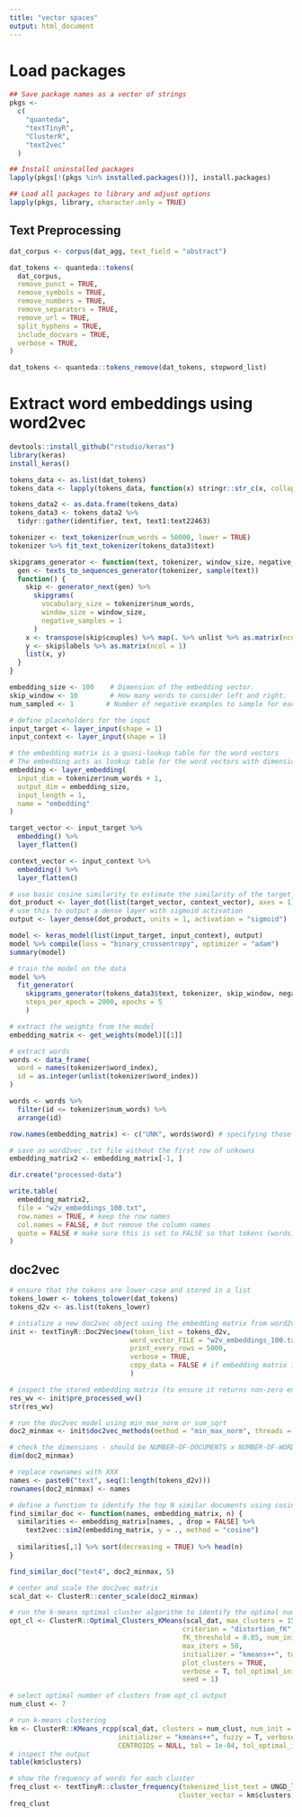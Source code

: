 ```yaml
---
title: "vector spaces"
output: html_document
---
```


# Load packages
```r
## Save package names as a vector of strings
pkgs <-
  c(
    "quanteda",
    "textTinyR",
    "ClusterR",
    "text2vec"
  )

## Install uninstalled packages
lapply(pkgs[!(pkgs %in% installed.packages())], install.packages)

## Load all packages to library and adjust options
lapply(pkgs, library, character.only = TRUE)
```

## Text Preprocessing

```r
dat_corpus <- corpus(dat_agg, text_field = "abstract") 

dat_tokens <- quanteda::tokens(
  dat_corpus,
  remove_punct = TRUE,
  remove_symbols = TRUE,
  remove_numbers = TRUE,
  remove_separators = TRUE,
  remove_url = TRUE,
  split_hyphens = TRUE,
  include_docvars = TRUE,
  verbose = TRUE,
)

dat_tokens <- quanteda::tokens_remove(dat_tokens, stopword_list)
```

# Extract word embeddings using word2vec

```r
devtools::install_github("rstudio/keras")
library(keras)
install_keras()
```


```r
tokens_data <- as.list(dat_tokens)
tokens_data <- lapply(tokens_data, function(x) stringr::str_c(x, collapse = " "))

tokens_data2 <- as.data.frame(tokens_data)
tokens_data3 <- tokens_data2 %>% 
  tidyr::gather(identifier, text, text1:text22463)

tokenizer <- text_tokenizer(num_words = 50000, lower = TRUE)
tokenizer %>% fit_text_tokenizer(tokens_data3$text)
```


```r
skipgrams_generator <- function(text, tokenizer, window_size, negative_samples) {
  gen <- texts_to_sequences_generator(tokenizer, sample(text))
  function() {
    skip <- generator_next(gen) %>%
      skipgrams(
        vocabulary_size = tokenizer$num_words, 
        window_size = window_size, 
        negative_samples = 1
      )
    x <- transpose(skip$couples) %>% map(. %>% unlist %>% as.matrix(ncol = 1))
    y <- skip$labels %>% as.matrix(ncol = 1)
    list(x, y)
  }
}
```


```r
embedding_size <- 100    # Dimension of the embedding vector.
skip_window <- 10        # How many words to consider left and right.
num_sampled <- 1        # Number of negative examples to sample for each word.

# define placeholders for the input
input_target <- layer_input(shape = 1)
input_context <- layer_input(shape = 1)

# the embedding matrix is a quasi-lookup table for the word vectors
# The embedding acts as lookup table for the word vectors with dimensions (vocabulary, embedding_size).
embedding <- layer_embedding(
  input_dim = tokenizer$num_words + 1, 
  output_dim = embedding_size, 
  input_length = 1, 
  name = "embedding"
)

target_vector <- input_target %>% 
  embedding() %>% 
  layer_flatten()

context_vector <- input_context %>%
  embedding() %>%
  layer_flatten()

# use basic cosine similarity to estimate the similarity of the target_vector and the context_vector
dot_product <- layer_dot(list(target_vector, context_vector), axes = 1)
# use this to output a dense layer with sigmoid activation
output <- layer_dense(dot_product, units = 1, activation = "sigmoid")
```


```r
model <- keras_model(list(input_target, input_context), output)
model %>% compile(loss = "binary_crossentropy", optimizer = "adam")
summary(model)
```


```r
# train the model on the data
model %>%
  fit_generator(
    skipgrams_generator(tokens_data3$text, tokenizer, skip_window, negative_samples), 
    steps_per_epoch = 2000, epochs = 5
    )
```


```r
# extract the weights from the model
embedding_matrix <- get_weights(model)[[1]]

# extract words
words <- data_frame(
  word = names(tokenizer$word_index), 
  id = as.integer(unlist(tokenizer$word_index))
)

words <- words %>%
  filter(id <= tokenizer$num_words) %>%
  arrange(id)

row.names(embedding_matrix) <- c("UNK", words$word) # specifying those embeddings that are unknown, i.e., that we don't have an embedding for

# save as word2vec .txt file without the first row of unkowns
embedding_matrix2 <- embedding_matrix[-1, ]

dir.create("processed-data")

write.table(
  embedding_matrix2,
  file = "w2v_embeddings_100.txt",
  row.names = TRUE, # keep the row names
  col.names = FALSE, # but remove the column names
  quote = FALSE # make sure this is set to FALSE so that tokens (words) are not wrapped in quotation marks -- doc2vec     from textinyR cannot handle this
)
```


## doc2vec


```r
# ensure that the tokens are lower-case and stored in a list
tokens_lower <- tokens_tolower(dat_tokens)
tokens_d2v <- as.list(tokens_lower)

# intialize a new doc2vec object using the embedding matrix from word2vec
init <- textTinyR::Doc2Vec$new(token_list = tokens_d2v, 
                              word_vector_FILE = "w2v_embeddings_100.txt",
                              print_every_rows = 5000, 
                              verbose = TRUE, 
                              copy_data = FALSE # if embedding matrix is large, set to FALSE for memory efficiency
                              )  

# inspect the stored embedding matrix (to ensure it returns non-zero entries) when copy_data = TRUE
res_wv <- init$pre_processed_wv()                           
str(res_wv)

# run the doc2vec model using min_max_norm or sum_sqrt
doc2_minmax <- init$doc2vec_methods(method = "min_max_norm", threads = 6)

# check the dimensions - should be NUMBER-OF-DOCUMENTS x NUMBER-OF-WORD-VECTORS
dim(doc2_minmax)

# replace rownames with XXX
names <- paste0("text", seq(1:length(tokens_d2v)))
rownames(doc2_minmax) <- names
```


```r
# define a function to identify the top N similar documents using cosine similarity
find_similar_doc <- function(names, embedding_matrix, n) {
  similarities <- embedding_matrix[names, , drop = FALSE] %>%
    text2vec::sim2(embedding_matrix, y = ., method = "cosine")
  
  similarities[,1] %>% sort(decreasing = TRUE) %>% head(n)
}

find_similar_doc("text4", doc2_minmax, 5)
```


```r
# center and scale the doc2vec matrix
scal_dat <- ClusterR::center_scale(doc2_minmax)

# run the k-means optimal cluster algorithm to identify the optimal number of clusters 
opt_cl <- ClusterR::Optimal_Clusters_KMeans(scal_dat, max_clusters = 15, 
                                           criterion = "distortion_fK",
                                           fK_threshold = 0.85, num_init = 3, 
                                           max_iters = 50,
                                           initializer = "kmeans++", tol = 1e-04, 
                                           plot_clusters = TRUE,
                                           verbose = T, tol_optimal_init = 0.3, 
                                           seed = 1)
```

```r
# select optimal number of clusters from opt_cl output
num_clust <- 7 

# run k-means clustering
km <- ClusterR::KMeans_rcpp(scal_dat, clusters = num_clust, num_init = 3, max_iters = 50,
                           initializer = "kmeans++", fuzzy = T, verbose = F,
                           CENTROIDS = NULL, tol = 1e-04, tol_optimal_init = 0.3, seed = 2)
# inspect the output
table(km$clusters)

# show the frequency of words for each cluster
freq_clust <- textTinyR::cluster_frequency(tokenized_list_text = UNGD_list, 
                                          cluster_vector = km$clusters, verbose = T)
freq_clust
```











